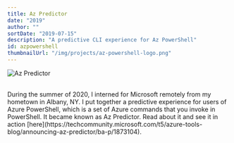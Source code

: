 ```yaml
---
title: Az Predictor
date: "2019"
author: ""
sortDate: "2019-07-15"
description: "A predictive CLI experience for Az PowerShell"
id: azpowershell
thumbnailUrl: "/img/projects/az-powershell-logo.png"
---
```


![Az Predictor](/img/projects/az-predictor.gif)

<br />
During the summer of 2020, I interned for Microsoft remotely from my hometown in
Albany, NY. I put together a predictive experience for users of Azure PowerShell,
which is a set of Azure commands that you invoke in PowerShell. It became known as
Az Predictor. Read about it and see it in action [here](https://techcommunity.microsoft.com/t5/azure-tools-blog/announcing-az-predictor/ba-p/1873104).
